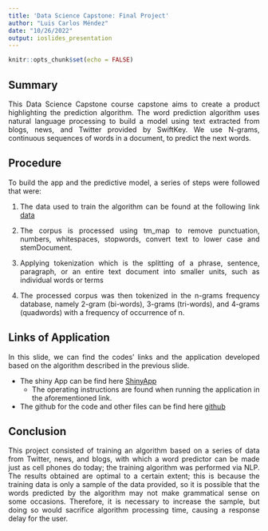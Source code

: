 ---
title: 'Data Science Capstone: Final Project'
author: "Luis Carlos Méndez"
date: "10/26/2022"
output: ioslides_presentation
---

```{r setup, include=FALSE}
knitr::opts_chunk$set(echo = FALSE)
```
<style>
body {
text-align: justify}
</style>

## Summary

This Data Science Capstone course capstone aims to create a product highlighting the prediction algorithm. The word prediction algorithm uses natural language processing to build a model using text extracted from blogs, news, and Twitter provided by SwiftKey. We use N-grams, continuous sequences of words in a document, to predict the next words.


## Procedure

To build the app and the predictive model, a series of steps were followed that were:

1. The data used to train the algorithm can be found at the following link [data](https://d396qusza40orc.cloudfront.net/dsscapstone/dataset/Coursera-SwiftKey.zip)

2. The corpus is processed using tm_map to remove punctuation, numbers, whitespaces, stopwords, convert text to lower case and stemDocument.

3. Applying tokenization which is the splitting of a phrase, sentence, paragraph, or an entire text document into smaller units, such as individual words or terms

4. The processed corpus was then tokenized in the n-grams frequency database, namely 2-gram (bi-words), 3-grams (tri-words), and 4-grams (quadwords) with a frequency of occurrence of n.

## Links of Application

In this slide, we can find the codes' links and the application developed based on the algorithm described in the previous slide.

* The shiny App can be find here [ShinyApp](https://luiskarlos.shinyapps.io/DSC-Final/)
  + The operating instructions are found when running the application in the aforementioned link.  

* The github for the code and other files can be find here [github](https://github.com/lkarlos06/DSC-Final)


## Conclusion

This project consisted of training an algorithm based on a series of data from Twitter, news, and blogs, with which a word predictor can be made just as cell phones do today; the training algorithm was performed via NLP. The results obtained are optimal to a certain extent; this is because the training data is only a sample of the data provided, so it is possible that the words predicted by the algorithm may not make grammatical sense on some occasions. Therefore, it is necessary to increase the sample, but doing so would sacrifice algorithm processing time, causing a response delay for the user.